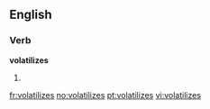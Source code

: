 ==English==

===Verb===
'''volatilizes'''

# {{third-person singular of|volatilize}}

[[fr:volatilizes]]
[[no:volatilizes]]
[[pt:volatilizes]]
[[vi:volatilizes]]